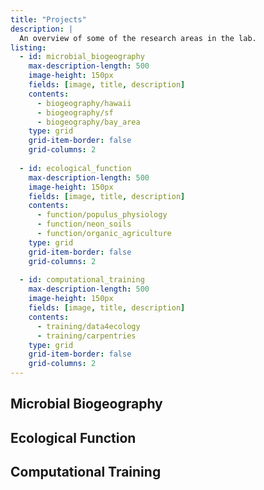 ```yaml
---
title: "Projects"
description: |
  An overview of some of the research areas in the lab.
listing:
  - id: microbial_biogeography
    max-description-length: 500
    image-height: 150px
    fields: [image, title, description]
    contents: 
      - biogeography/hawaii
      - biogeography/sf
      - biogeography/bay_area
    type: grid
    grid-item-border: false
    grid-columns: 2
    
  - id: ecological_function
    max-description-length: 500
    image-height: 150px
    fields: [image, title, description]
    contents: 
      - function/populus_physiology
      - function/neon_soils
      - function/organic_agriculture
    type: grid
    grid-item-border: false
    grid-columns: 2
    
  - id: computational_training
    max-description-length: 500
    image-height: 150px
    fields: [image, title, description]
    contents: 
      - training/data4ecology
      - training/carpentries
    type: grid
    grid-item-border: false
    grid-columns: 2  
---
```




## Microbial Biogeography

::: {#microbial_biogeography}
:::

## Ecological Function

::: {#ecological_function}
:::

## Computational Training

::: {#computational_training}
:::
